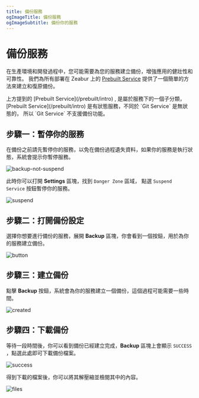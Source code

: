 ```yaml
---
title: 備份服務
ogImageTitle: 備份服務
ogImageSubtitle: 備份你的服務
---
```



# 備份服務

在生產環境和開發過程中，您可能需要為您的服務建立備份，增強應用的健壯性和可靠性。
我們為所有部署在 Zeabur 上的 [Prebuilt Service](/prebuilt/intro) 提供了一個簡單的方法來建立和復原備份。

<Callout>
    上方提到的 [Prebuilt Service](/prebuilt/intro) , 是屬於服務下的一個子分類，[Prebuilt Service](/prebuilt/intro) 是有狀態服務，不同於 `Git Service` 是無狀態的， 所以 `Git Service` 不支援備份功能。
</Callout>

## 步驟一：暫停你的服務

在備份之前請先暫停你的服務，以免在備份過程遺失資料，如果你的服務是執行狀態，系統會提示你暫停服務。

![backup-not-suspend](/deploy/backup/backup-not-suspend.png)

此時你可以打開 **Settings** 區塊，找到 `Danger Zone` 區域， 點選 `Suspend Service` 按鈕暫停你的服務。

![suspend](/deploy/backup/backup-suspend-service.png)

## 步驟二：打開備份設定

選擇你想要進行備份的服務，展開 **Backup** 區塊，你會看到一個按鈕，用於為你的服務建立備份。

![button](/deploy/backup/backup-not-suspend.png)

## 步驟三：建立備份

點擊 **Backup** 按鈕，系統會為你的服務建立一個備份，這個過程可能需要一些時間。

![created](/deploy/backup/backup-created.png)

## 步驟四：下載備份

等待一段時間後，你可以看到備份已經建立完成，**Backup** 區塊上會顯示 `SUCCESS` ，點選此處即可下載備份檔案。

![success](/deploy/backup/backup-success.png)

得到下載的檔案後，你可以將其解壓縮並檢閱其中的內容。

![files](/deploy/backup/backup-files.png)
